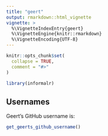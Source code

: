```yaml
---
title: "geert"
output: rmarkdown::html_vignette
vignette: >
  %\VignetteIndexEntry{geert}
  %\VignetteEngine{knitr::rmarkdown}
  %\VignetteEncoding{UTF-8}
---
```


```r
knitr::opts_chunk$set(
  collapse = TRUE,
  comment = "#>"
)
```

```r
library(informalr)
```

## Usernames

Geert's GitHub username is:

```r
get_geerts_github_username()
```
